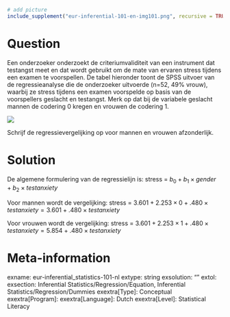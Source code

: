 ```r
# add picture
include_supplement("eur-inferential-101-en-img101.png", recursive = TRUE)
```
Question
========
Een onderzoeker onderzoekt de criteriumvaliditeit van een instrument dat testangst meet en dat wordt gebruikt om de mate van ervaren stress tijdens een examen te voorspellen. De tabel hieronder toont de SPSS uitvoer van de regressieanalyse die de onderzoeker uitvoerde (n=52, 49% vrouw), waarbij ze stress tijdens een examen voorspelde op basis van de voorspellers geslacht en testangst. Merk op dat bij de variabele geslacht mannen de codering 0 kregen en vrouwen de codering 1.

![](eur-inferential-101-en-img101.png)

Schrijf de regressievergelijking op voor mannen en vrouwen afzonderlijk.


Solution
========
De algemene formulering van de regressielijn is: stress = $b_0 + b_1 \times gender + b_2 \times testanxiety$

Voor mannen wordt de vergelijking: stress = $3.601 + 2.253 \times 0 + .480 \times testanxiety = 3.601 + .480 \times testanxiety$

Voor vrouwen wordt de vergelijking: stress = $3.601 + 2.253 \times 1 + .480 \times testanxiety = 5.854 + .480 \times testanxiety$

Meta-information
================
exname: eur-inferential_statistics-101-nl
extype: string
exsolution: ""
extol: 
exsection: Inferential Statistics/Regression/Equation, Inferential Statistics/Regression/Dummies
exextra[Type]: Conceptual
exextra[Program]: 
exextra[Language]: Dutch
exextra[Level]: Statistical Literacy
